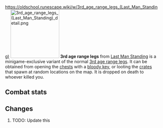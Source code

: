 https://oldschool.runescape.wiki/w/3rd_age_range_legs_(Last_Man_Standing)
{{Infobox Item
|name = 3rd age range legs
|image = [[File:3rd age range legs (Last Man Standing).png]]
|release = [[4 August]] [[2016]]
|update = Last Man Standing Beta and Splashing Restrictions  # TODO: Update this
|members = No
|quest = No
|tradeable = No
|placeholder = No
|equipable = Yes
|stackable = No
|noteable = Yes
|options = Wield, Drop   # TODO: Update this
|examine = Fabulously ancient range protection crafted from white dragonhide.
|value = 20
|alchable = No
|weight = 3.0
|id = 27200
}}
[[File:3rd age range legs (Last Man Standing) detail.png|160px|left]]
'''3rd age range legs''' from [[Last Man Standing]] is a minigame-exclusive variant of the normal [[3rd age range legs]]. It can be obtained from opening the [[Chest (Last Man Standing)|chests]] with a [[bloody key]], or looting the [[Crate (Last Man Standing)|crates]] that spawn at random locations on the map. It is dropped on death to whoever killed you.

==Combat stats==
{{Infobox Bonuses
|astab = 0
|aslash = 0
|acrush = 0
|amagic = -10
|arange = 17
|dstab = 31
|dslash = 25
|dcrush = 33
|dmagic = 30
|drange = 31
|str = 0
|rstr = 0
|mdmg = 0
|prayer = 0
|slot = legs
|image = [[File:3rd age range legs equipped male.png|160px]]
|altimage = [[File:3rd age range legs equipped female.png|160px]]
}}

==Changes==
# TODO: Update this
{{Subject changes header}}
{{Subject changes
|date = 4 August 2016
|update = Last Man Standing
|change = The item was made fully available with the release of Last Man Standing.
}}
{{Subject changes footer}}

{{Last Man Standing In-game Items}}